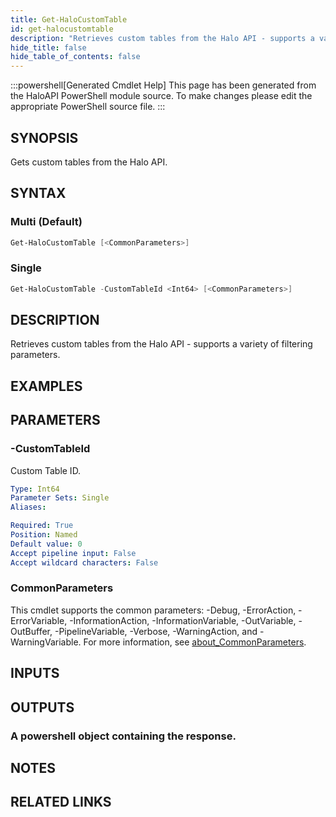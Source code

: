```yaml
---
title: Get-HaloCustomTable
id: get-halocustomtable
description: "Retrieves custom tables from the Halo API - supports a variety of filtering parameters."
hide_title: false
hide_table_of_contents: false
---
```


:::powershell[Generated Cmdlet Help]
This page has been generated from the HaloAPI PowerShell module source. To make changes please edit the appropriate PowerShell source file.
:::

## SYNOPSIS

Gets custom tables from the Halo API.

## SYNTAX

### Multi (Default)

```powershell
Get-HaloCustomTable [<CommonParameters>]
```

### Single

```powershell
Get-HaloCustomTable -CustomTableId <Int64> [<CommonParameters>]
```

## DESCRIPTION

Retrieves custom tables from the Halo API - supports a variety of filtering parameters.

## EXAMPLES

## PARAMETERS

### -CustomTableId

Custom Table ID.

```yaml
Type: Int64
Parameter Sets: Single
Aliases:

Required: True
Position: Named
Default value: 0
Accept pipeline input: False
Accept wildcard characters: False
```

### CommonParameters

This cmdlet supports the common parameters: -Debug, -ErrorAction, -ErrorVariable, -InformationAction, -InformationVariable, -OutVariable, -OutBuffer, -PipelineVariable, -Verbose, -WarningAction, and -WarningVariable. For more information, see [about_CommonParameters](http://go.microsoft.com/fwlink/?LinkID=113216).

## INPUTS


## OUTPUTS

### A powershell object containing the response.

## NOTES

## RELATED LINKS
